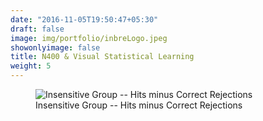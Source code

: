 ```yaml
---
date: "2016-11-05T19:50:47+05:30"
draft: false
image: img/portfolio/inbreLogo.jpeg
showonlyimage: false
title: N400 & Visual Statistical Learning
weight: 5
---
```


![Insensitive Group \-- Hits minus Correct Rejections](images/insHmCr-03.gif)
